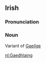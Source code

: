 ==Irish==
===Pronunciation===
{{IPA|[ˈgeːləŋ&#690;]}}

===Noun===
Variant of [[Gaeilge]]

[[nl:Gaedhlaing]]